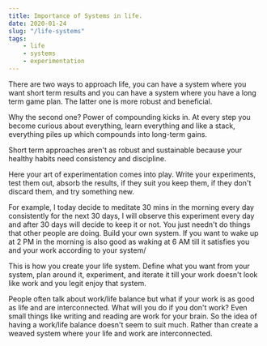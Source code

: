 ```yaml
---
title: Importance of Systems in life.
date: 2020-01-24
slug: "/life-systems"
tags:
    - life
    - systems
    - experimentation
---
```


There are two ways to approach life, you can have a system where you want short term results and you can have a system where you have a long term game plan. The latter one is more robust and beneficial.

Why the second one? Power of compounding kicks in. At every step you become curious about everything, learn everything and like a stack, everything piles up which compounds into long-term gains.

Short term approaches aren't as robust and sustainable because your healthy habits need consistency and discipline.

Here your art of experimentation comes into play. Write your experiments, test them out, absorb the results, if they suit you keep them, if they don't discard them, and try something new. 

For example, I today decide to meditate 30 mins in the morning every day consistently for the next 30 days, I will observe this experiment every day and after 30 days will decide to keep it or not. You just needn't do things that other people are doing. Build your own system. If you want to wake up at 2 PM in the morning is also good as waking at 6 AM till it satisfies you and your work according to your system/

This is how you create your life system. Define what you want from your system, plan around it, experiment, and iterate it till your work doesn't look like work and you legit enjoy that system.

People often talk about work/life balance but what if your work is as good as life and are interconnected. What will you do if you don't work? Even small things like writing and reading are work for your brain. So the idea of having a work/life balance doesn't seem to suit much. Rather than create a weaved system where your life and work are interconnected.




